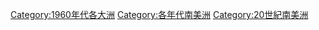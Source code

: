 {{Portal|南美洲}}

[[Category:1960年代各大洲|Category:1960年代各大洲]]
[[Category:各年代南美洲|Category:各年代南美洲]]
[[Category:20世紀南美洲|Category:20世紀南美洲]]